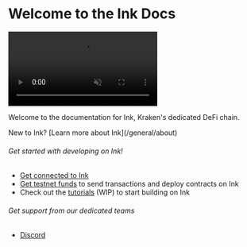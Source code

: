 
# Welcome to the Ink Docs

<video autoPlay loop muted playsInline className="w-full rounded-6xl">
  <source src="../images/ink-banner.mp4" type="video/mp4" />
</video>

Welcome to the documentation for Ink, Kraken's dedicated DeFi chain.

<Callout type="info" emoji="ℹ️">
New to Ink? [Learn more about Ink](/general/about)
</Callout>

###### Get started with developing on Ink!
- [Get connected to Ink](/quick-start/get-connected)
- [Get testnet funds](/quick-start/faucets) to send transactions and deploy contracts on Ink
- Check out the [tutorials](/build/tutorials/deploy-a-smart-contract-using/foundry) (WIP) to start building on Ink

###### Get support from our dedicated teams
- <a href={URLS.discordUrl}>Discord</a>

